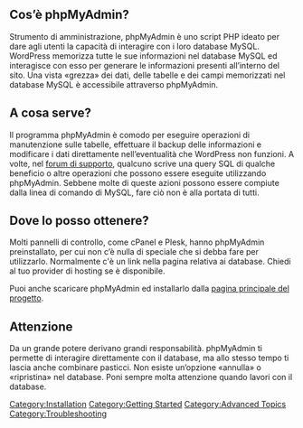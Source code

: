 {{Languages|
{{en|phpMyAdmin}}
{{fr|phpMyAdmin}}
{{it|phpMyAdmin}}
{{pt-br|phpMyAdmin}}
{{ru|ru:phpMyAdmin}}
}}

== Cos’è phpMyAdmin? ==

Strumento di amministrazione, phpMyAdmin è uno script PHP ideato per dare agli utenti la capacità di interagire con i loro database MySQL. WordPress memorizza tutte le sue informazioni nel database MySQL ed interagisce con esso per generare le informazioni presenti all’interno del sito. Una vista «grezza» dei dati, delle tabelle e dei campi memorizzati nel database MySQL è accessibile attraverso phpMyAdmin.

== A cosa serve? ==

Il programma phpMyAdmin è comodo per eseguire operazioni di manutenzione sulle tabelle, effettuare il backup delle informazioni e modificare i dati direttamente nell’eventualità che WordPress non funzioni. A volte, nel [[Using_the_Support_Forums|forum di supporto]], qualcuno scrive una query SQL di qualche beneficio o altre operazioni che possono essere eseguite utilizzando phpMyAdmin. Sebbene molte di queste azioni possono essere compiute dalla linea di comando di MySQL, fare ciò non è alla portata di tutti.

== Dove lo posso ottenere? ==

Molti pannelli di controllo, come cPanel e Plesk, hanno phpMyAdmin preinstallato, per cui non c’è nulla di speciale che si debba fare per utilizzarlo. Normalmente c'è un link nella pagina relativa ai database. Chiedi al tuo provider di hosting se è disponibile.

Puoi anche scaricare phpMyAdmin ed installarlo dalla [https://www.phpmyadmin.net/ pagina principale del progetto].

== Attenzione ==

Da un grande potere derivano grandi responsabilità. phpMyAdmin ti permette di interagire direttamente con il database, ma allo stesso tempo ti lascia anche combinare pasticci. Non esiste un’opzione «annulla» o «ripristina» nel database. Poni sempre molta attenzione quando lavori con il database.

[[Category:Installation]]
[[Category:Getting Started]]
[[Category:Advanced Topics]]
[[Category:Troubleshooting]]